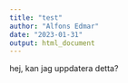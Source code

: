 ```yaml
---
title: "test"
author: "Alfons Edmar"
date: "2023-01-31"
output: html_document
---
```

hej, kan jag uppdatera detta?